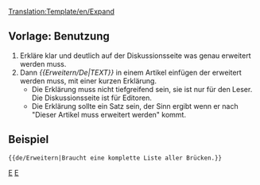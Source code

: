 <noinclude>[[Translation:Template/en/Expand]]</noinclude><noinclude></noinclude>{{de/Infofenster| type  = notice
| image = Paper-plus.png
| text  = Dieser Artikel muss '''[{{SERVER}}{{localurl:{{NAMESPACE}}:{{PAGENAME}}|action=edit}} erweitert]''' werden.<br/>{{{1|}}}
<div style="font-size: 80%">
*Weitere Vorschläge und Anmerkungen hier: [[Talk:{{PAGENAME}}|Diskussion]].
*Benutze das [[de/Main/Styleguide|Styleguide]] um richtig zu editieren.
*Vergiss nicht diese Vorlage zu entfernen wenn der Artikel erweitert wurde.
</div>
}}<includeonly>{{{2|[[Category:en/Articles to be expanded]]}}}</includeonly><noinclude>

==Vorlage: Benutzung==
#Erkläre klar und deutlich auf der Diskussionsseite was genau erweitert werden muss.
#Dann ''<nowiki>{{</nowiki>Erweitern/De|TEXT<nowiki>}}</nowiki>'' in einem Artikel einfügen der erweitert werden muss, mit einer kurzen Erklärung.  
#*Die Erklärung muss nicht tiefgreifend sein, sie ist nur für den Leser. Die Diskussionsseite ist für Editoren. 
#*Die Erklärung sollte ein Satz sein, der Sinn ergibt wenn er nach "Dieser Artikel muss erweitert werden" kommt.

==Beispiel==
<pre>{{de/Erweitern|Braucht eine komplette Liste aller Brücken.}}</pre>
{{de/Erweitern|Braucht eine komplette Liste aller Brücken.|2=}}


[[Category:de/Vorlagen|E]][[Category:de/Message-Boxen|E]]</noinclude>